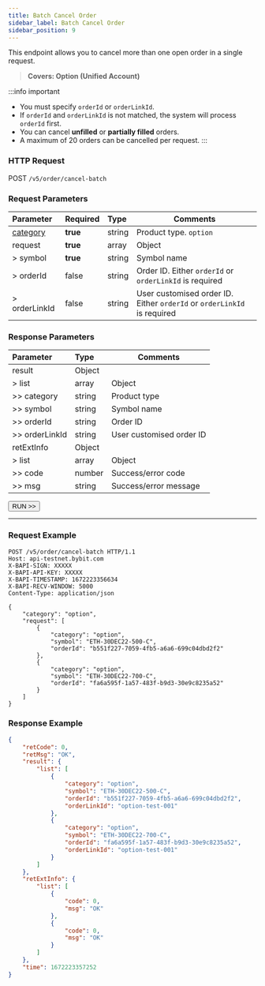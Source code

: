 ```yaml
---
title: Batch Cancel Order
sidebar_label: Batch Cancel Order
sidebar_position: 9
---
```

This endpoint allows you to cancel more than one open order in a single request.
> **Covers: Option (Unified Account)**

:::info important
- You must specify `orderId` or `orderLinkId`.
- If `orderId` and `orderLinkId` is not matched, the system will process `orderId` first.
- You can cancel **unfilled** or **partially filled** orders.
- A maximum of 20 orders can be cancelled per request.
:::

### HTTP Request
POST `/v5/order/cancel-batch`

### Request Parameters
| Parameter | Required | Type | Comments|
|:----- |:-------|:-----|------ |
|[category](../enum#category) |**true** |string |Product type. `option` |
|request |**true** |array |Object |
|> symbol |**true** |string |Symbol name |
|> orderId |false |string |Order ID. Either `orderId` or `orderLinkId` is required |
|> orderLinkId |false |string |User customised order ID. Either `orderId` or `orderLinkId` is required |

### Response Parameters
| Parameter | Type | Comments|
|:----- |:-----|----- |
|result |Object | |
|> list |array |Object |
|>> category |string |Product type |
|>> symbol |string |Symbol name |
|>> orderId |string |Order ID |
|>> orderLinkId |string |User customised order ID |
|retExtInfo |Object | |
|> list |array |Object |
|>> code |number |Success/error code |
|>> msg |string |Success/error message |

<a href="/api-explorer/v5/trade/batch-cancel"><Button>RUN >></Button></a>

---

### Request Example

```http
POST /v5/order/cancel-batch HTTP/1.1
Host: api-testnet.bybit.com
X-BAPI-SIGN: XXXXX
X-BAPI-API-KEY: XXXXX
X-BAPI-TIMESTAMP: 1672223356634
X-BAPI-RECV-WINDOW: 5000
Content-Type: application/json

{
    "category": "option",
    "request": [
        {
            "category": "option",
            "symbol": "ETH-30DEC22-500-C",
            "orderId": "b551f227-7059-4fb5-a6a6-699c04dbd2f2"
        },
        {
            "category": "option",
            "symbol": "ETH-30DEC22-700-C",
            "orderId": "fa6a595f-1a57-483f-b9d3-30e9c8235a52"
        }
    ]
}
```

### Response Example

```json
{
    "retCode": 0,
    "retMsg": "OK",
    "result": {
        "list": [
            {
                "category": "option",
                "symbol": "ETH-30DEC22-500-C",
                "orderId": "b551f227-7059-4fb5-a6a6-699c04dbd2f2",
                "orderLinkId": "option-test-001"
            },
            {
                "category": "option",
                "symbol": "ETH-30DEC22-700-C",
                "orderId": "fa6a595f-1a57-483f-b9d3-30e9c8235a52",
                "orderLinkId": "option-test-001"
            }
        ]
    },
    "retExtInfo": {
        "list": [
            {
                "code": 0,
                "msg": "OK"
            },
            {
                "code": 0,
                "msg": "OK"
            }
        ]
    },
    "time": 1672223357252
}
```